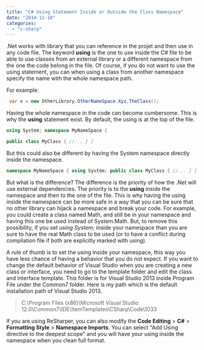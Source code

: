 ```yaml
---
title: "C# Using Statement Inside or Outside the Class Namespace"
date: "2014-11-10"
categories: 
  - "c-sharp"
---
```


.Net works with library that you can reference in the projet and then use in any code file. The keyword **using** is the one to use inside the C# file to be able to use classes from an external library or a different namespace from the one the code belong in the file. Of course, if you do not want to use the using statement, you can when using a class from another namespace specify the name with the whole namespace path.

For example:


```csharp
 var x = new OtherLibrary.OtherNameSpace.Xyz.TheClass(); 
```

Having the whole namespace in the code can become cumbersome. This is why the **using** statement exist. By default, the using is at the top of the file.

```csharp
using System; namespace MyNameSpace {

public class MyClass { //... } } 
``` 

But this could also be different by having the System namespace directly inside the namespace. 

```csharp
namespace MyNameSpace { using System; public class MyClass { //... } } 
```

But what is the difference? The difference is the priority of how the .Net will use external dependencies. The priority is to the **using** inside the namespace and then to the one of the file. This is why having the using inside the namespace can be more safe in a way that you can be sure that no other library can hijack a namespace and break your code. For example, you could create a class named Math, and still be in your namespace and having this one be used instead of System.Math. But, to remove this possibility, if you set _using System;_ inside your namespace than you are sure to have the real Math class to be used (or to have a conflict during compilation file if both are explicitly marked with using).

A rule of thumb is to set the using inside your namespace, this way you have less chance of having a behavior that you do not expect. If you want to change the default behavior of Visual Studio when you are creating a new class or interface, you need to go to the template folder and edit the class and interface template. This folder is for Visual Studio 2013 inside Program File under the Common7 folder. Here is my path which is the default installation path of Visual Studio 2013.

> C:\\Program Files (x86)\\Microsoft Visual Studio 12.0\\Common7\\IDE\\ItemTemplates\\CSharp\\Code\\1033

If you are using ReSharper, you can also modify the **Code Editing** > **C#** \> **Formatting Style** > **Namespace Imports**. You can select "Add Using directive to the deepest scope" and you will have your using inside the namespace when you clean full format.
